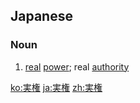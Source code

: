 ==Japanese==
{{ja-kanjitab|じつ|けん|k1=じっ|yomi=o}}

===Noun===
{{ja-noun|じっけん|kyu=實權}}

# [[real]] [[power]]; real [[authority]]

[[ko:実権]]
[[ja:実権]]
[[zh:実権]]